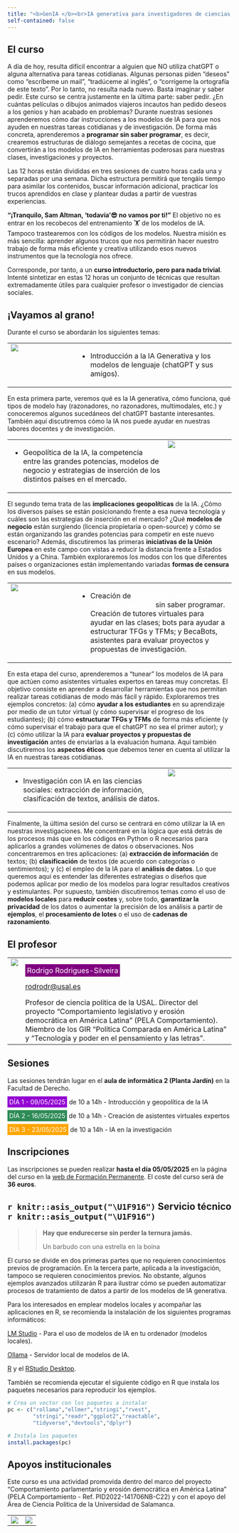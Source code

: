```yaml
---
title: "<b>GenIA </b><br>IA generativa para investigadores de ciencias sociales"
self-contained: false
---
```


## El curso

A día de hoy, resulta difícil encontrar a alguien que NO utiliza chatGPT o alguna alternativa para tareas cotidianas. Algunas personas piden "deseos" como "escríbeme un mail", "tradúceme al inglés", o "corrígeme la ortografía de este texto". Por lo tanto, no resulta nada nuevo. Basta imaginar y saber pedir. Este curso se centra justamente en la última parte: saber pedir. ¿En cuántas películas o dibujos animados viajeros incautos han pedido deseos a los genios y han acabado en problemas? Durante nuestras sesiones aprenderemos cómo dar instrucciones a los modelos de IA para que nos ayuden en nuestras tareas cotidianas y de investigación. De forma más concreta, aprenderemos a **programar sin saber programar**, es decir, crearemos estructuras de diálogo semejantes a recetas de cocina, que convertirán a los modelos de IA en herramientas poderosas para nuestras clases, investigaciones y proyectos.

Las 12 horas están divididas en tres sesiones de cuatro horas cada una y separadas por una semana. Dicha estructura permitirá que tengáis tiempo para asimilar los contenidos, buscar información adicional, practicar los trucos aprendidos en clase y plantear dudas a partir de vuestras experiencias.

**"¡Tranquilo, Sam Altman, 'todavía'😎 no vamos por ti!"** El objetivo no es entrar en los recobecos del entrenamiento 🏋 de los modelos de IA. Tampoco trastearemos con los códigos de los modelos. Nuestra misión es más sencilla: aprender algunos trucos que nos permitirán hacer nuestro trabajo de forma más eficiente y creativa utilizando esos nuevos instrumentos que la tecnología nos ofrece.

Corresponde, por tanto, a un **curso introductorio, pero para nada trivial**. Intenté sintetizar en estas 12 horas un conjunto de técnicas que resultan extremadamente útiles para cualquier profesor o investigador de ciencias sociales. 


## ¡Vayamos al grano!

Durante el curso se abordarán los siguientes temas:

<table>
<tr>
<td  valign="top" style="width:30%">![](terminator.gif)
</td>
<td>
-   [Introducción a la IA Generativa]{style="background: url(https://s2.svgbox.net/pen-brushes.svg?ic=brush-1&color=orange);"} y los modelos de lenguaje (chatGPT y sus amigos).
</td>
</tr>
</table>

En esta primera parte, veremos qué es la IA generativa, cómo funciona, qué tipos de modelo hay (razonadores, no razonadores, multimodales, etc.) y conoceremos algunos sucedáneos del chatGPT bastante interesantes. También aquí discutiremos cómo la IA nos puede ayudar en nuestras labores docentes y de investigación. 


<table>
<tr>
<td>
-   [Geopolítica de la IA]{style="background: url(https://s2.svgbox.net/pen-brushes.svg?ic=brush-2&color=pink);"}, la competencia entre las grandes potencias, modelos de negocio y estrategias de inserción de los distintos países en el mercado.
</td>
<td  valign="top" style="width:30%">![](strangelove.gif)
</td>
</tr>
</table>

El segundo tema trata de las **implicaciones geopolíticas** de la IA. ¿Cómo los diversos países se están posicionando frente a esa nueva tecnología y cuáles son las estrategias de inserción en el mercado? ¿Qué **modelos de negocio** están surgiendo (licencia propietaria o open-source) y cómo se están organizando las grandes potencias para competir en este nuevo escenario? Además, discutiremos las primeras **iniciativas de la Unión Europea** en este campo con vistas a reducir la distancia frente a Estados Unidos y a China. También exploraremos los modos con los que diferentes países o organizaciones están implementando variadas **formas de censura** en sus modelos.

<table>
<tr>
<td  valign="top" style="width:30%">![](her.gif)
</td>
<td>
-   Creación de [<b>chatBots o asistentes virtuales expertos</b>]{style="background: url(https://s2.svgbox.net/pen-brushes.svg?ic=brush-3&color=purple);color:white"} sin saber programar. Creación de tutores virtuales para ayudar en las clases; bots para ayudar a estructurar TFGs y TFMs; y BecaBots, asistentes para evaluar proyectos y propuestas de investigación.
</td>
</tr>
</table>

En esta etapa del curso, aprenderemos a "tunear" los modelos de IA para que actúen como asistentes virtuales expertos en tareas muy concretas. El objetivo consiste en aprender a desarrollar herramientas que nos permitan realizar tareas cotidianas de modo más fácil y rápido. Exploraremos tres ejemplos concretos: (a) cómo **ayudar a los estudiantes** en su aprendizaje por medio de un tutor virtual (y cómo supervisar el progreso de los estudiantes); (b) cómo **estructurar TFGs y TFMs** de forma más eficiente (y cómo supervisar el trabajo para que el chatGPT no sea el primer autor); y (c) cómo utilizar la IA para **evaluar proyectos y propuestas de investigación** antes de enviarlas a la evaluación humana. Aquí también discutiremos los **aspectos éticos** que debemos tener en cuenta al utilizar la IA en nuestras tareas cotidianas.

<table>
<tr>
<td>
-   [Investigación con IA]{style="background: url(https://s2.svgbox.net/pen-brushes.svg?ic=brush-4&color=skyblue);"} en las ciencias sociales: extracción de información, clasificación de textos, análisis de datos.
</td>
<td  valign="top" style="width:30%">![](type-computer.gif)
</td>
</tr>
</table>

Finalmente, la última sesión del curso se centrará en cómo utilizar la IA en nuestras investigaciones. Me concentraré en la lógica que está detrás de los procesos más que en los códigos en Python o R necesarios para aplicarlos a grandes volúmenes de datos o observaciones. Nos concentraremos en tres aplicaciones: (a) **extracción de información** de textos; (b) **clasificación** de textos (de acuerdo con categorías o sentimientos); y (c) el empleo de la IA para el **análisis de datos**. Lo que queremos aquí es entender las diferentes estrategias o diseños que podemos aplicar por medio de los modelos para lograr resultados creativos y estimulantes. Por supuesto, también discutiremos temas como el uso de **modelos locales** para **reducir costes** y, sobre todo, **garantizar la privacidad** de los datos o aumentar la precisión de los análisis a partir de **ejemplos**, el **procesamiento de lotes** o el uso de **cadenas de razonamiento**.

## El profesor

<table cellpadding="4">
  <tr>
    <td valign="top">![](foto_rodrigo2.jpg)</td>
    <td valign="top">[Rodrigo Rodrigues-Silveira ]{style="background-color:purple;color:white;padding:4px;"}

[rodrodr\@usal.es](mailto:rodrodr@usal.es)

Profesor de ciencia política de la USAL. Director del proyecto "Comportamiento legislativo y erosión democrática en América Latina" (PELA Comportamiento). Miembro de los GIR "Política Comparada en América Latina" y "Tecnología y poder en el pensamiento y las letras".
</td>
</tr>
</table>


## Sesiones

Las sesiones tendrán lugar en el **aula de informática 2 (Planta Jardín)** en la Facultad de Derecho.

[DÍA 1 - 09/05/2025]{style="background-color:darkviolet;color:white;padding:4px;"} de 10 a 14h - Introducción y geopolítica de la IA

[DÍA 2 - 16/05/2025]{style="background-color:seagreen;color:white;padding:4px; "} de 10 a 14h - Creación de asistentes virtuales expertos

[DÍA 3 - 23/05/2025]{style="background-color:orange;color:white;padding:4px; "} de 10 a 14h - IA en la investigación

## Inscripciones

Las inscripciones se pueden realizar **hasta el día 05/05/2025** en la página del curso en la [web de Formación Permanente](https://vaporetto.usal.es/preactform/detalleCurso?codigo_curso=6361&ano_academico=2025&convocatoria=1). El coste del curso será de **36 euros**. 


## `r knitr::asis_output("\U1F916")` Servicio técnico `r knitr::asis_output("\U1F916")`

>> **Hay que endurecerse sin perder la ternura jamás.**
>>
>> Un barbudo con una estrella en la boina


El curso se divide en dos primeras partes que no requieren conocimientos previos de programación. En la tercera parte, aplicada a la investigación, tampoco se requieren conocimientos previos. No obstante, algunos ejemplos avanzados utilizarán R para ilustrar cómo se pueden automatizar procesos de tratamiento de datos a partir de los modelos de IA generativa.

Para los interesados en emplear modelos locales y acompañar las aplicaciones en R, se recomienda la instalación de los siguientes programas informáticos:

[LM Studio](https://lmstudio.ai/) - Para el uso de modelos de IA en tu ordenador (modelos locales).

[Ollama](https://ollama.com/) - Servidor local de modelos de IA.

[R](https://cran.r-project.org/) y el [RStudio Desktop](https://posit.co/downloads/).

También se recomienda ejecutar el siguiente código en R que instala los paquetes necesarios para reproducir los ejemplos.

```r

# Crea un vector con los paquetes a instalar
pc <- c("rollama","ellmer","stringi","rvest",
        "stringi","readr","ggplot2","reactable",
        "tidyverse","devtools","dplyr")

# Instala los paquetes
install.packages(pc)

```

## Apoyos institucionales

Este curso es una actividad promovida dentro del marco del proyecto "Comportamiento parlamentario y erosión democrática en América Latina" (PELA Comportamiento - Ref. PID2022-141706NB-C22) y con el apoyo del Área de Ciencia Política de la Universidad de Salamanca.

<table>
<tr>
<td>
![](logo_pela.png)
</td>
<td>
![](cpa.jpg)
</td>
<tr>
